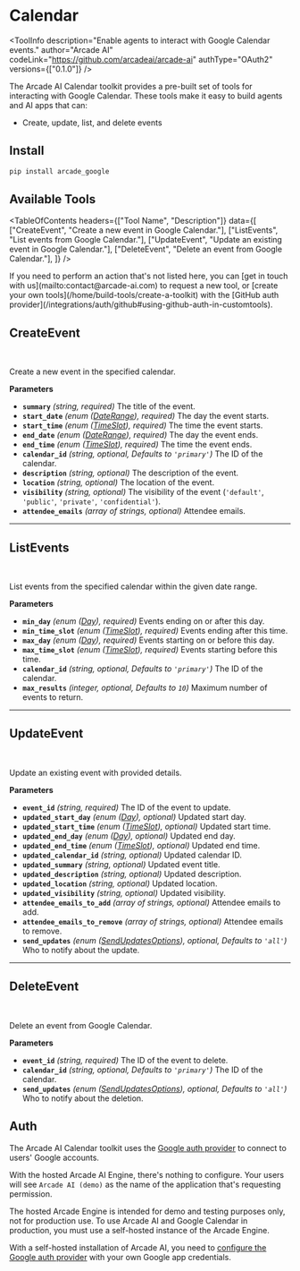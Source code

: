 # Calendar


<ToolInfo
  description="Enable agents to interact with Google Calendar events."
  author="Arcade AI"
  codeLink="https://github.com/arcadeai/arcade-ai"
  authType="OAuth2"
  versions={["0.1.0"]}
/>

<Badges repo="arcadeai/arcade_google" />

The Arcade AI Calendar toolkit provides a pre-built set of tools for interacting with Google Calendar. These tools make it easy to build agents and AI apps that can:

- Create, update, list, and delete events

## Install

```bash
pip install arcade_google
```

## Available Tools

<TableOfContents
  headers={["Tool Name", "Description"]}
  data={[
    ["CreateEvent", "Create a new event in Google Calendar."],
    ["ListEvents", "List events from Google Calendar."],
    ["UpdateEvent", "Update an existing event in Google Calendar."],
    ["DeleteEvent", "Delete an event from Google Calendar."],
  ]}
/>

<Tip>
  If you need to perform an action that's not listed here, you can [get in touch
  with us](mailto:contact@arcade-ai.com) to request a new tool, or [create your
  own tools](/home/build-tools/create-a-toolkit) with the [GitHub auth
  provider](/integrations/auth/github#using-github-auth-in-customtools).
</Tip>

## CreateEvent

<br />
<TabbedCodeBlock
  tabs={[
    {
      label: "Execute the Tool with OpenAI",
      content: {
        Python: [
          "/examples/integrations/toolkits/google/calendar/create_event_example_1.py",
        ],
        JavaScript: ["Coming Soon"],
      },
    },
    {
      label: "Call the Tool with User Authorization",
      content: {
        Python: [
          "/examples/integrations/toolkits/google/calendar/create_event_example_2.py",
        ],
        JavaScript: ["Coming Soon"],
      },
    },
  ]}
/>

Create a new event in the specified calendar.

**Parameters**

- **`summary`** _(string, required)_ The title of the event.
- **`start_date`** _(enum ([DateRange](/integrations/toolkits/Google/reference#daterange)), required)_ The day the event starts.
- **`start_time`** _(enum ([TimeSlot](/integrations/toolkits/Google/reference#timeslot)), required)_ The time the event starts.
- **`end_date`** _(enum ([DateRange](/integrations/toolkits/Google/reference#daterange)), required)_ The day the event ends.
- **`end_time`** _(enum ([TimeSlot](/integrations/toolkits/Google/reference#timeslot)), required)_ The time the event ends.
- **`calendar_id`** _(string, optional, Defaults to `'primary'`)_ The ID of the calendar.
- **`description`** _(string, optional)_ The description of the event.
- **`location`** _(string, optional)_ The location of the event.
- **`visibility`** _(string, optional)_ The visibility of the event (`'default'`, `'public'`, `'private'`, `'confidential'`).
- **`attendee_emails`** _(array of strings, optional)_ Attendee emails.

---

## ListEvents

<br />
<TabbedCodeBlock
  tabs={[
    {
      label: "Execute the Tool with OpenAI",
      content: {
        Python: [
          "/examples/integrations/toolkits/google/calendar/list_events_example_1.py",
        ],
        JavaScript: ["Coming Soon"],
      },
    },
    {
      label: "Call the Tool with User Authorization",
      content: {
        Python: [
          "/examples/integrations/toolkits/google/calendar/list_events_example_2.py",
        ],
        JavaScript: ["Coming Soon"],
      },
    },
  ]}
/>

List events from the specified calendar within the given date range.

**Parameters**

- **`min_day`** _(enum ([Day](/integrations/toolkits/Google/reference#day)), required)_ Events ending on or after this day.
- **`min_time_slot`** _(enum ([TimeSlot](/integrations/toolkits/Google/reference#timeslot)), required)_ Events ending after this time.
- **`max_day`** _(enum ([Day](/integrations/toolkits/Google/reference#day)), required)_ Events starting on or before this day.
- **`max_time_slot`** _(enum ([TimeSlot](/integrations/toolkits/Google/reference#timeslot)), required)_ Events starting before this time.
- **`calendar_id`** _(string, optional, Defaults to `'primary'`)_ The ID of the calendar.
- **`max_results`** _(integer, optional, Defaults to `10`)_ Maximum number of events to return.

---

## UpdateEvent

<br />
<TabbedCodeBlock
  tabs={[
    {
      label: "Execute the Tool with OpenAI",
      content: {
        Python: [
          "/examples/integrations/toolkits/google/calendar/update_event_example_1.py",
        ],
        JavaScript: ["Coming Soon"],
      },
    },
    {
      label: "Call the Tool with User Authorization",
      content: {
        Python: [
          "/examples/integrations/toolkits/google/calendar/update_event_example_2.py",
        ],
        JavaScript: ["Coming Soon"],
      },
    },
  ]}
/>

Update an existing event with provided details.

**Parameters**

- **`event_id`** _(string, required)_ The ID of the event to update.
- **`updated_start_day`** _(enum ([Day](/integrations/toolkits/Google/reference#day)), optional)_ Updated start day.
- **`updated_start_time`** _(enum ([TimeSlot](/integrations/toolkits/Google/reference#timeslot)), optional)_ Updated start time.
- **`updated_end_day`** _(enum ([Day](/integrations/toolkits/Google/reference#day)), optional)_ Updated end day.
- **`updated_end_time`** _(enum ([TimeSlot](/integrations/toolkits/Google/reference#timeslot)), optional)_ Updated end time.
- **`updated_calendar_id`** _(string, optional)_ Updated calendar ID.
- **`updated_summary`** _(string, optional)_ Updated event title.
- **`updated_description`** _(string, optional)_ Updated description.
- **`updated_location`** _(string, optional)_ Updated location.
- **`updated_visibility`** _(string, optional)_ Updated visibility.
- **`attendee_emails_to_add`** _(array of strings, optional)_ Attendee emails to add.
- **`attendee_emails_to_remove`** _(array of strings, optional)_ Attendee emails to remove.
- **`send_updates`** _(enum ([SendUpdatesOptions](/integrations/toolkits/Google/reference#sendupdatesoptions)), optional, Defaults to `'all'`)_ Who to notify about the update.

---

## DeleteEvent

<br />
<TabbedCodeBlock
  tabs={[
    {
      label: "Execute the Tool with OpenAI",
      content: {
        Python: [
          "/examples/integrations/toolkits/google/calendar/delete_event_example_1.py",
        ],
        JavaScript: ["Coming Soon"],
      },
    },
    {
      label: "Call the Tool with User Authorization",
      content: {
        Python: [
          "/examples/integrations/toolkits/google/calendar/delete_event_example_2.py",
        ],
        JavaScript: ["Coming Soon"],
      },
    },
  ]}
/>

Delete an event from Google Calendar.

**Parameters**

- **`event_id`** _(string, required)_ The ID of the event to delete.
- **`calendar_id`** _(string, optional, Defaults to `'primary'`)_ The ID of the calendar.
- **`send_updates`** _(enum ([SendUpdatesOptions](/integrations/toolkits/Google/reference#sendupdatesoptions)), optional, Defaults to `'all'`)_ Who to notify about the deletion.

## Auth

The Arcade AI Calendar toolkit uses the [Google auth provider](/integrations/auth/google) to connect to users' Google accounts.

With the hosted Arcade AI Engine, there's nothing to configure. Your users will see `Arcade AI (demo)` as the name of the application that's requesting permission.

<Warning type="warning" emoji="⚠️">
  The hosted Arcade Engine is intended for demo and testing purposes only, not
  for production use. To use Arcade AI and Google Calendar in production, you
  must use a self-hosted instance of the Arcade Engine.
</Warning>

With a self-hosted installation of Arcade AI, you need to [configure the Google auth provider](/integrations/auth/google#configuring-google-auth) with your own Google app credentials.
